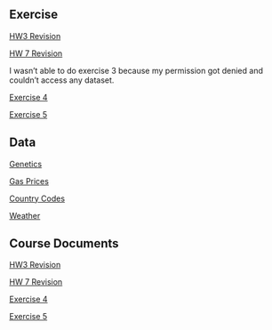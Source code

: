 ## Exercise

[HW3 Revision](hw3rev.html)

[HW 7 Revision](hw7rev.html)

I wasn't able to do exercise 3 because my permission got denied and couldn't access any dataset.

[Exercise 4](Ex4.html)

[Exercise 5](Ex5.html)

## Data

[Genetics](https://calvin-data304.netlify.app/data/twins-genetics-wide.json)

[Gas Prices](https://calvin-data304.netlify.app/data/pump_price_for_gasoline_us_per_liter.csv)

[Country Codes](https://raw.githubusercontent.com/lukes/ISO-3166-Countries-with-Regional-Codes/master/all/all.csv)

[Weather](https://cdn.jsdelivr.net/npm/vega-datasets@1.29.0/data/weather.json)

## Course Documents

[HW3 Revision](hw3rev.qmd)

[HW 7 Revision](hw7rev.qmd)

[Exercise 4](Ex4.qmd)

[Exercise 5](Ex5.qmd)
